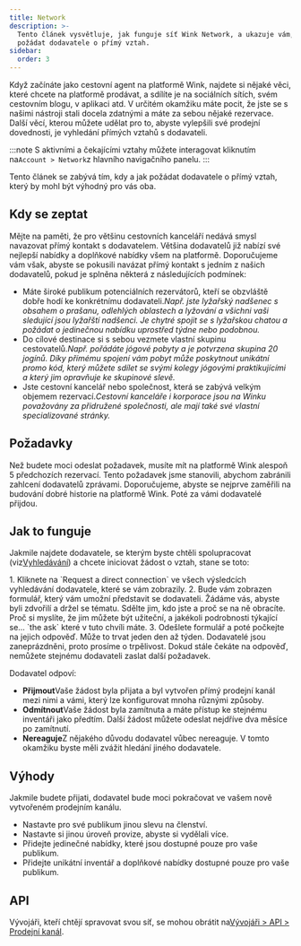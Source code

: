 ```yaml
---
title: Network
description: >-
  Tento článek vysvětluje, jak funguje síť Wink Network, a ukazuje vám, jak
  požádat dodavatele o přímý vztah.
sidebar:
  order: 3
---
```


Když začínáte jako cestovní agent na platformě Wink, najdete si nějaké věci, které chcete na platformě prodávat, a sdílíte je na sociálních sítích, svém cestovním blogu, v aplikaci atd.
V určitém okamžiku máte pocit, že jste se s našimi nástroji stali docela zdatnými a máte za sebou nějaké rezervace.
Další věcí, kterou můžete udělat pro to, abyste vylepšili své prodejní dovednosti, je vyhledání přímých vztahů s dodavateli.

:::note
S aktivními a čekajícími vztahy můžete interagovat kliknutím na`Account > Network`z hlavního navigačního panelu.
:::

Tento článek se zabývá tím, kdy a jak požádat dodavatele o přímý vztah, který by mohl být výhodný pro vás oba.

## Kdy se zeptat

Mějte na paměti, že pro většinu cestovních kanceláří nedává smysl navazovat přímý kontakt s dodavatelem. Většina dodavatelů již nabízí své nejlepší nabídky a doplňkové nabídky všem na platformě.
Doporučujeme vám však, abyste se pokusili navázat přímý kontakt s jedním z našich dodavatelů, pokud je splněna některá z následujících podmínek:

* Máte široké publikum potenciálních rezervátorů, kteří se obzvláště dobře hodí ke konkrétnímu dodavateli.*Např. jste lyžařský nadšenec s obsahem o prašanu, odlehlých oblastech a lyžování a všichni vaši sledující jsou lyžařští nadšenci. Je chytré spojit se s lyžařskou chatou a požádat o jedinečnou nabídku uprostřed týdne nebo podobnou.*
* Do cílové destinace si s sebou vezmete vlastní skupinu cestovatelů.*Např. pořádáte jógové pobyty a je potvrzena skupina 20 jogínů. Díky přímému spojení vám pobyt může poskytnout unikátní promo kód, který můžete sdílet se svými kolegy jógovými praktikujícími a který jim opravňuje ke skupinové slevě.*
* Jste cestovní kancelář nebo společnost, která se zabývá velkým objemem rezervací.*Cestovní kanceláře i korporace jsou na Winku považovány za přidružené společnosti, ale mají také své vlastní specializované stránky.*

## Požadavky

Než budete moci odeslat požadavek, musíte mít na platformě Wink alespoň 5 předchozích rezervací.
Tento požadavek jsme stanovili, abychom zabránili zahlcení dodavatelů zprávami. Doporučujeme, abyste se nejprve zaměřili na budování dobré historie na platformě Wink. Poté za vámi dodavatelé přijdou.

## Jak to funguje

Jakmile najdete dodavatele, se kterým byste chtěli spolupracovat (viz[Vyhledávání](/studio/search/)) a chcete iniciovat žádost o vztah, stane se toto:

<Steps>
  1. Kliknete na `Request a direct connection` ve všech výsledcích vyhledávání dodavatele, které se vám zobrazily.
  2. Bude vám zobrazen formulář, který vám umožní představit se dodavateli. Žádáme vás, abyste byli zdvořilí a držel se tématu. Sdělte jim, kdo jste a proč se na ně obracíte. Proč si myslíte, že jim můžete být užiteční, a jakékoli podrobnosti týkající se... `the ask` které v tuto chvíli máte.
  3. Odešlete formulář a poté počkejte na jejich odpověď. Může to trvat jeden den až týden. Dodavatelé jsou zaneprázdněni, proto prosíme o trpělivost. Dokud stále čekáte na odpověď, nemůžete stejnému dodavateli zaslat další požadavek.
</Steps>


Dodavatel odpoví:

* **Přijmout**Vaše žádost byla přijata a byl vytvořen přímý prodejní kanál mezi nimi a vámi, který lze konfigurovat mnoha různými způsoby.
* **Odmítnout**Vaše žádost byla zamítnuta a máte přístup ke stejnému inventáři jako předtím. Další žádost můžete odeslat nejdříve dva měsíce po zamítnutí.
* **Nereaguje**Z nějakého důvodu dodavatel vůbec nereaguje. V tomto okamžiku byste měli zvážit hledání jiného dodavatele.

## Výhody

Jakmile budete přijati, dodavatel bude moci pokračovat ve vašem nově vytvořeném prodejním kanálu.

* Nastavte pro své publikum jinou slevu na členství.
* Nastavte si jinou úroveň provize, abyste si vydělali více.
* Přidejte jedinečné nabídky, které jsou dostupné pouze pro vaše publikum.
* Přidejte unikátní inventář a doplňkové nabídky dostupné pouze pro vaše publikum.

## API

Vývojáři, kteří chtějí spravovat svou síť, se mohou obrátit na[Vývojáři > API > Prodejní kanál](/developers/apis/#sales-channel-api).

